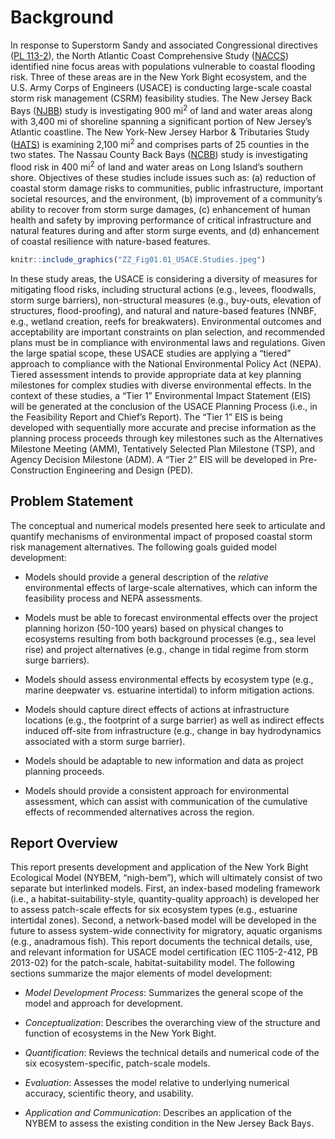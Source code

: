 # Background

In response to Superstorm Sandy and associated Congressional directives ([PL 113-2](https://www.congress.gov/113/plaws/publ2/PLAW-113publ2.pdf)), the North Atlantic Coast Comprehensive Study ([NACCS](https://www.nad.usace.army.mil/CompStudy/)) identified nine focus areas with populations vulnerable to coastal flooding risk. Three of these areas are in the New York Bight ecosystem, and the U.S. Army Corps of Engineers (USACE) is conducting large-scale coastal storm risk management (CSRM) feasibility studies. The New Jersey Back Bays ([NJBB](https://www.nap.usace.army.mil/Missions/Civil-Works/New-Jersey-Back-Bays-Study/)) study is investigating 900 mi^2^ of land and water areas along with 3,400 mi of shoreline spanning a significant portion of New Jersey's Atlantic coastline. The New York-New Jersey Harbor & Tributaries Study ([HATS](https://www.nan.usace.army.mil/Missions/Civil-Works/Projects-in-New-York/New-York-New-Jersey-Harbor-Tributaries-Focus-Area-Feasibility-Study/)) is examining 2,100 mi^2^ and comprises parts of 25 counties in the two states.  The Nassau County Back Bays ([NCBB](https://www.nap.usace.army.mil/Missions/Civil-Works/Nassau-County-Back-Bays-Study/)) study is investigating flood risk in 400 mi^2^ of land and water areas on Long Island's southern shore. Objectives of these studies include issues such as: (a) reduction of coastal storm damage risks to communities, public infrastructure, important societal resources, and the environment, (b) improvement of a community's ability to recover from storm surge damages, (c) enhancement of human health and safety by improving performance of critical infrastructure and natural features during and after storm surge events, and (d) enhancement of coastal resilience with nature-based features.


```r
knitr::include_graphics("ZZ_Fig01.01_USACE.Studies.jpeg")
```


In these study areas, the USACE is considering a diversity of measures for mitigating flood risks, including structural actions (e.g., levees, floodwalls, storm surge barriers), non-structural measures (e.g., buy-outs, elevation of structures, flood-proofing), and natural and nature-based features (NNBF, e.g., wetland creation, reefs for breakwaters). Environmental outcomes and acceptability are important constraints on plan selection, and recommended plans must be in compliance with environmental laws and regulations. Given the large spatial scope, these USACE studies are applying a “tiered” approach to compliance with the National Environmental Policy Act (NEPA). Tiered assessment intends to provide appropriate data at key planning milestones for complex studies with diverse environmental effects. In the context of these studies, a “Tier 1” Environmental Impact Statement (EIS) will be generated at the conclusion of the USACE Planning Process (i.e., in the Feasibility Report and Chief’s Report). The “Tier 1” EIS is being developed with sequentially more accurate and precise information as the planning process proceeds through key milestones such as the Alternatives Milestone Meeting (AMM), Tentatively Selected Plan Milestone (TSP), and Agency Decision Milestone (ADM). A “Tier 2” EIS will be developed in Pre-Construction Engineering and Design (PED).

## Problem Statement

The conceptual and numerical models presented here seek to articulate and quantify mechanisms of environmental impact of proposed coastal storm risk management alternatives. The following goals guided model development:

* Models should provide a general description of the _relative_ environmental effects of large-scale alternatives, which can inform the feasibility process and NEPA assessments.

* Models must be able to forecast environmental effects over the project planning horizon (50-100 years) based on physical changes to ecosystems resulting from both background processes (e.g., sea level rise) and project alternatives (e.g., change in tidal regime from storm surge barriers).

* Models should assess environmental effects by ecosystem type (e.g., marine deepwater vs. estuarine intertidal) to inform mitigation actions.

* Models should capture direct effects of actions at infrastructure locations (e.g., the footprint of a surge barrier) as well as indirect effects induced off-site from infrastructure (e.g., change in bay hydrodynamics associated with a storm surge barrier).

* Models should be adaptable to new information and data as project planning proceeds.

* Models should provide a consistent approach for environmental assessment, which can assist with communication of the cumulative effects of recommended alternatives across the region.

## Report Overview

This report presents development and application of the New York Bight Ecological Model (NYBEM, “nigh-bem”), which will ultimately consist of two separate but interlinked models. First, an index-based modeling framework (i.e., a habitat-suitability-style, quantity-quality approach) is developed her to assess patch-scale effects for six ecosystem types (e.g., estuarine intertidal zones). Second, a network-based model will be developed in the future to assess system-wide connectivity for migratory, aquatic organisms (e.g., anadramous fish). This report documents the technical details, use, and relevant information for USACE model certification (EC 1105-2-412, PB 2013-02) for the patch-scale, habitat-suitability model. The following sections summarize the major elements of model development:

* _Model Development Process_: Summarizes the general scope of the model and approach for development.

* _Conceptualization_: Describes the overarching view of the structure and function of ecosystems in the New York Bight.

* _Quantification_: Reviews the technical details and numerical code of the six ecosystem-specific, patch-scale models.

* _Evaluation_: Assesses the model relative to underlying numerical accuracy, scientific theory, and usability.

* _Application and Communication_: Describes an application of the NYBEM to assess the existing condition in the New Jersey Back Bays.


